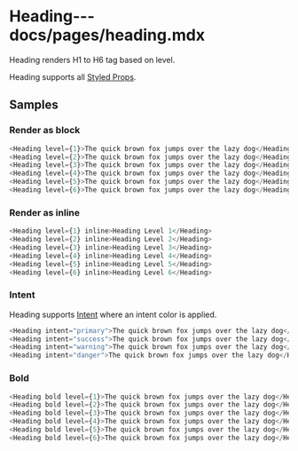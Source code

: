 # Heading---docs/pages/heading.mdx

Heading renders H1 to H6 tag based on level.

Heading supports all [Styled Props](/styled-props).

## Samples

### Render as block

```js live
<Heading level={1}>The quick brown fox jumps over the lazy dog</Heading>
<Heading level={2}>The quick brown fox jumps over the lazy dog</Heading>
<Heading level={3}>The quick brown fox jumps over the lazy dog</Heading>
<Heading level={4}>The quick brown fox jumps over the lazy dog</Heading>
<Heading level={5}>The quick brown fox jumps over the lazy dog</Heading>
<Heading level={6}>The quick brown fox jumps over the lazy dog</Heading>
```

### Render as inline

```js live
<Heading level={1} inline>Heading Level 1</Heading>
<Heading level={2} inline>Heading Level 2</Heading>
<Heading level={3} inline>Heading Level 3</Heading>
<Heading level={4} inline>Heading Level 4</Heading>
<Heading level={5} inline>Heading Level 5</Heading>
<Heading level={6} inline>Heading Level 6</Heading>
```

### Intent

Heading supports [Intent](/intent) where an intent color is applied.

```js live
<Heading intent="primary">The quick brown fox jumps over the lazy dog</Heading>
<Heading intent="success">The quick brown fox jumps over the lazy dog</Heading>
<Heading intent="warning">The quick brown fox jumps over the lazy dog</Heading>
<Heading intent="danger">The quick brown fox jumps over the lazy dog</Heading>
```

### Bold

```js live
<Heading bold level={1}>The quick brown fox jumps over the lazy dog</Heading>
<Heading bold level={2}>The quick brown fox jumps over the lazy dog</Heading>
<Heading bold level={3}>The quick brown fox jumps over the lazy dog</Heading>
<Heading bold level={4}>The quick brown fox jumps over the lazy dog</Heading>
<Heading bold level={5}>The quick brown fox jumps over the lazy dog</Heading>
<Heading bold level={6}>The quick brown fox jumps over the lazy dog</Heading>
```
